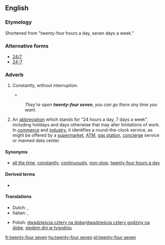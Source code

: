 ==English==

===Etymology===
Shortened from "twenty-four hours a day, seven days a week."

===Alternative forms===
* [[24/7]]
* [[24-7]]

===Adverb===
{{en-adv|head=[[twenty-four]] [[seven]]}}

# {{context|colloquial|lang=en}} Constantly, without interruption.
#* {{quote-song|year=2000|title=[[w:Stan (song)|Stan]]|composer=[[w:Eminem|Eminem]]|album=[[w:The Marshall Mathers LP|The Marshall Mathers LP]]|passage=My girlfriend's jealous 'cause I talk about you '''twenty-four seven'''}}
#: ''They're open '''twenty-four seven''', you can go there any time you want.''
# An [[abbreviation]] which stands for "24 hours a day, 7 days a week", including holidays and days otherwise that may alter limitations of work. In [[commerce]] and [[industry]], it identifies a round-the-clock service, as might be offered by a [[supermarket]], [[ATM]], [[gas station]], [[concierge]] service or manned data center.

====Synonyms====
* [[all the time]], [[constantly]], [[continuously]], [[non-stop]], [[twenty-four hours a day]]

====Derived terms====
* {{l|en|twenty-five/eight}} {{qualifier|colloquial}}

====Translations====
{{trans-top|constantly}}
* Dutch: {{t|nl|vierentwintig uur op vierentwintig}}, {{t|nl|zeven dagen op zeven}}
* Italian: {{t|it|tutti i giorni 24 ore su 24}}, {{t|it|tutti i giorni ventiquatt'ore su ventiquattro}}
{{trans-mid}}
* Polish: [[dwadzieścia cztery na dobę]]/[[dwadzieścia cztery godziny na dobę]], [[siedem dni w tygodniu]]
{{trans-bottom}}
[[fr:twenty-four seven]]
[[hu:twenty-four seven]]
[[pl:twenty-four seven]]